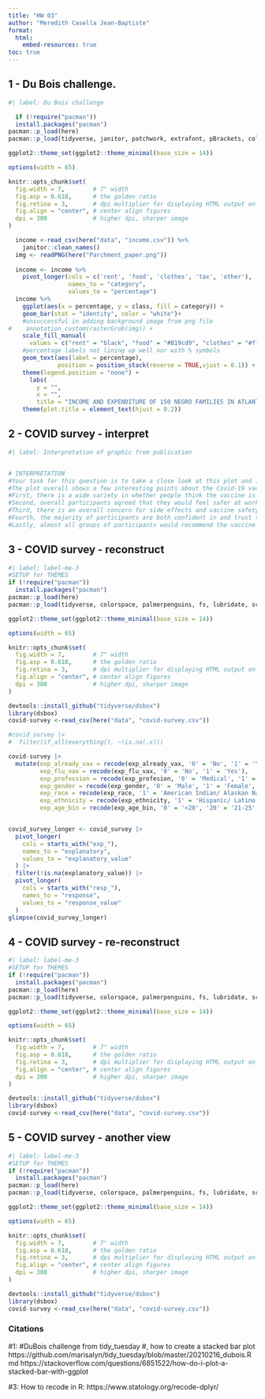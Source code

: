```yaml
---
title: "HW 03"
author: "Meredith Casella Jean-Baptiste"
format:
  html:
    embed-resources: true
toc: true
---
```


## 1 - Du Bois challenge.

```r
#| label: Du Bois challenge

  if (!require("pacman"))
  install.packages("pacman")
pacman::p_load(here)
pacman::p_load(tidyverse, janitor, patchwork, extrafont, pBrackets, colorspace, palmerpenguins, fs, lubridate, scales, openintro, gghighlight, glue, ggridges, dplyr, tidyr, forcats, ggimage, grid, png)

ggplot2::theme_set(ggplot2::theme_minimal(base_size = 14))

options(width = 65)

knitr::opts_chunk$set(
  fig.width = 7,        # 7" width
  fig.asp = 0.618,      # the golden ratio
  fig.retina = 3,       # dpi multiplier for displaying HTML output on retina
  fig.align = "center", # center align figures
  dpi = 300             # higher dpi, sharper image
)

  income <-read_csv(here("data", "income.csv")) %>% 
    janitor::clean_names()
  img <- readPNG(here("Parchment_paper.png"))
  
  income <- income %>% 
    pivot_longer(cols = c('rent', 'food', 'clothes', 'tax', 'other'),
                 names_to = "category",
                 values_to = "percentage")
  income %>% 
    ggplot(aes(x = percentage, y = class, fill = category)) +
    geom_bar(stat = "identity", color = "white")+
    #unsuccessful in adding background image from png file
#    annotation_custom(rasterGrob(img)) +
    scale_fill_manual(
      values = c("rent" = "black", "food" = "#B19cd9", "clothes" = "#ffc0cb", "tax" = "#a1a1a1", "other" = "#e9e9e9")) +
    #percentage labels not lining up well nor with % symbols
    geom_text(aes(label = percentage), 
              position = position_stack(reverse = TRUE,vjust = 0.1)) +
    theme(legend.position = "none") +
      labs(
        y = "",
        x = "",
        title = "INCOME AND EXPENDITURE OF 150 NEGRO FAMILIES IN ATLANTA, GA., U.S.A.")+
    theme(plot.title = element_text(hjust = 0.2))

```

## 2 - COVID survey - interpret

```r
#| label: Interpretation of graphic from publication


# INTERPRETATION
#Your task for this question is to take a close look at this plot and interpret it. There is a lot going on here, which is customary for plots that go into scientific publications – they tend to be very information dense, for better or worse… As you interpret it, discuss if there are any results that agree or disagree with your intuition. There is a lot you can say, but we don’t need you to be exhaustive. Please provide three concrete examples.
#The plot overall shows a few interesting points about the Covid-19 vaccine. 
#First, there is a wide variety in whether people think the vaccine is safe, with the mean agreeing but a wide percentile spread in the responses.
#Second, overall participants agreed that they would feel safer at work if they were vaccinated with >30 and < 20 year old groups feeling less so, and most interestingly, those who are unvaccinated, Native Americans, and those who preferred not to disclose their gender, would feel less safer at work, where there was more of a wide percentile spread in the responses.
#Third, there is an overall concern for side effects and vaccine safety across almost all groups
#Fourth, the majority of participants are both confident in and trust the information they have received on the vaccines with the exception of the unvaccinated, those who had the flu vaccine, Native Americans, and those who preferred not to disclose their gender groups.
#Lastly, almost all groups of participants would recommend the vaccine to family or friends with the exception of the unvaccinated; however, Native Americans and those who preferred not to disclose their gender had a wider percentile spread in their responses.

```

## 3 - COVID survey - reconstruct

```r
#| label: label-me-3
#SETUP for THEMES 
if (!require("pacman"))
  install.packages("pacman")
pacman::p_load(here)
pacman::p_load(tidyverse, colorspace, palmerpenguins, fs, lubridate, scales, openintro, gghighlight, glue, ggridges, dplyr, tidyr, forcats)

ggplot2::theme_set(ggplot2::theme_minimal(base_size = 14))

options(width = 65)

knitr::opts_chunk$set(
  fig.width = 7,        # 7" width
  fig.asp = 0.618,      # the golden ratio
  fig.retina = 3,       # dpi multiplier for displaying HTML output on retina
  fig.align = "center", # center align figures
  dpi = 300             # higher dpi, sharper image
)

devtools::install_github("tidyverse/dsbox")
library(dsbox)
covid-survey <-read_csv(here("data", "covid-survey.csv"))

#covid_survey |> 
#  filter(if_all(everything(), ~!is.na(.x)))

covid-survey |>
  mutate(exp_already_vax = recode(exp_already_vax, '0' = 'No', '1' = 'Yes'),
         exp_flu_vax = recode(exp_flu_vax, '0' = 'No', '1' = 'Yes'),
         exp_profession = recode(exp_profesion, '0' = 'Medical', '1' = 'Nursing'),
         exp_gender = recode(exp_gender, '0' = 'Male', '1' = 'Female', '3' = 'Non-binary third gender', '4' = 'Prefer not to say'),
         exp_race = recode(exp_race, '1' = 'American Indian/ Alaskan Native', '2' = 'Asian', '3' = 'Black/ African American', '4' = 'Native Hawaiian/ Other', '5' = 'White'),
         exp_ethnicity = recode(exp_ethnicity, '1' = 'Hispanic/ Latino', '2' = 'Non-Hispanic/ Non-Latino'),
         exp_age_bin = recode(exp_age_bin, '0' = '<20', '20' = '21-25', '25' = '26-30', '30' = '>30' ))


covid_survey_longer <- covid_survey |>
  pivot_longer(
    cols = starts_with("exp_"),
    names_to = "explanatory",
    values_to = "explanatory_value"
  ) |>
  filter(!is.na(explanatory_value)) |>
  pivot_longer(
    cols = starts_with("resp_"),
    names_to = "response",
    values_to = "response_value"
  )
glimpse(covid_survey_longer)

```

## 4 - COVID survey - re-reconstruct

```r
#| label: label-me-3
#SETUP for THEMES 
if (!require("pacman"))
  install.packages("pacman")
pacman::p_load(here)
pacman::p_load(tidyverse, colorspace, palmerpenguins, fs, lubridate, scales, openintro, gghighlight, glue, ggridges, dplyr, tidyr, forcats)

ggplot2::theme_set(ggplot2::theme_minimal(base_size = 14))

options(width = 65)

knitr::opts_chunk$set(
  fig.width = 7,        # 7" width
  fig.asp = 0.618,      # the golden ratio
  fig.retina = 3,       # dpi multiplier for displaying HTML output on retina
  fig.align = "center", # center align figures
  dpi = 300             # higher dpi, sharper image
)

devtools::install_github("tidyverse/dsbox")
library(dsbox)
covid-survey <-read_csv(here("data", "covid-survey.csv"))


```

## 5 - COVID survey - another view

```r
#| label: label-me-3
#SETUP for THEMES 
if (!require("pacman"))
  install.packages("pacman")
pacman::p_load(here)
pacman::p_load(tidyverse, colorspace, palmerpenguins, fs, lubridate, scales, openintro, gghighlight, glue, ggridges, dplyr, tidyr, forcats)

ggplot2::theme_set(ggplot2::theme_minimal(base_size = 14))

options(width = 65)

knitr::opts_chunk$set(
  fig.width = 7,        # 7" width
  fig.asp = 0.618,      # the golden ratio
  fig.retina = 3,       # dpi multiplier for displaying HTML output on retina
  fig.align = "center", # center align figures
  dpi = 300             # higher dpi, sharper image
)

devtools::install_github("tidyverse/dsbox")
library(dsbox)
covid-survey <-read_csv(here("data", "covid-survey.csv"))


```

### Citations

#1: #DuBois challenge from tidy_tuesday \#, how to create a stacked bar plot https://github.com/marisalyn/tidy_tuesday/blob/master/20210216_dubois.Rmd
https://stackoverflow.com/questions/6851522/how-do-i-plot-a-stacked-bar-with-ggplot 

#3: How to recode in R: https://www.statology.org/recode-dplyr/
